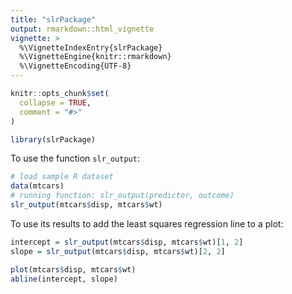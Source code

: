 ```yaml
---
title: "slrPackage"
output: rmarkdown::html_vignette
vignette: >
  %\VignetteIndexEntry{slrPackage}
  %\VignetteEngine{knitr::rmarkdown}
  %\VignetteEncoding{UTF-8}
---
```


```r
knitr::opts_chunk$set(
  collapse = TRUE,
  comment = "#>"
)
```


```r
library(slrPackage)
```

To use the function `slr_output`:
```r
# load sample R dataset
data(mtcars)
# running function: slr_output(predictor, outcome)
slr_output(mtcars$disp, mtcars$wt)
```

To use its results to add the least squares regression line to a plot:
```r
intercept = slr_output(mtcars$disp, mtcars$wt)[1, 2]
slope = slr_output(mtcars$disp, mtcars$wt)[2, 2]

plot(mtcars$disp, mtcars$wt)
abline(intercept, slope)
```

